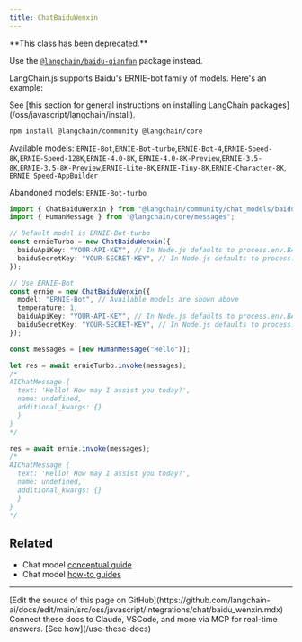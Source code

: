 ```yaml
---
title: ChatBaiduWenxin
---
```


<Warning>
**This class has been deprecated.**


Use the [`@langchain/baidu-qianfan`](/oss/javascript/integrations/chat/baidu_qianfan/) package instead.
</Warning>

LangChain.js supports Baidu's ERNIE-bot family of models. Here's an example:

<Tip>
See [this section for general instructions on installing LangChain packages](/oss/javascript/langchain/install).
</Tip>

```bash npm
npm install @langchain/community @langchain/core
```

Available models: `ERNIE-Bot`,`ERNIE-Bot-turbo`,`ERNIE-Bot-4`,`ERNIE-Speed-8K`,`ERNIE-Speed-128K`,`ERNIE-4.0-8K`,
`ERNIE-4.0-8K-Preview`,`ERNIE-3.5-8K`,`ERNIE-3.5-8K-Preview`,`ERNIE-Lite-8K`,`ERNIE-Tiny-8K`,`ERNIE-Character-8K`,
`ERNIE Speed-AppBuilder`

Abandoned models: `ERNIE-Bot-turbo`

```typescript
import { ChatBaiduWenxin } from "@langchain/community/chat_models/baiduwenxin";
import { HumanMessage } from "@langchain/core/messages";

// Default model is ERNIE-Bot-turbo
const ernieTurbo = new ChatBaiduWenxin({
  baiduApiKey: "YOUR-API-KEY", // In Node.js defaults to process.env.BAIDU_API_KEY
  baiduSecretKey: "YOUR-SECRET-KEY", // In Node.js defaults to process.env.BAIDU_SECRET_KEY
});

// Use ERNIE-Bot
const ernie = new ChatBaiduWenxin({
  model: "ERNIE-Bot", // Available models are shown above
  temperature: 1,
  baiduApiKey: "YOUR-API-KEY", // In Node.js defaults to process.env.BAIDU_API_KEY
  baiduSecretKey: "YOUR-SECRET-KEY", // In Node.js defaults to process.env.BAIDU_SECRET_KEY
});

const messages = [new HumanMessage("Hello")];

let res = await ernieTurbo.invoke(messages);
/*
AIChatMessage {
  text: 'Hello! How may I assist you today?',
  name: undefined,
  additional_kwargs: {}
  }
}
*/

res = await ernie.invoke(messages);
/*
AIChatMessage {
  text: 'Hello! How may I assist you today?',
  name: undefined,
  additional_kwargs: {}
  }
}
*/
```

## Related

- Chat model [conceptual guide](/oss/javascript/langchain/models)
- Chat model [how-to guides](/oss/javascript/langchain/models)

---

<Callout icon="pen-to-square" iconType="regular">
    [Edit the source of this page on GitHub](https://github.com/langchain-ai/docs/edit/main/src/oss/javascript/integrations/chat/baidu_wenxin.mdx)
</Callout>
<Tip icon="terminal" iconType="regular">
    Connect these docs to Claude, VSCode, and more via MCP for    real-time answers. [See how](/use-these-docs)
</Tip>

